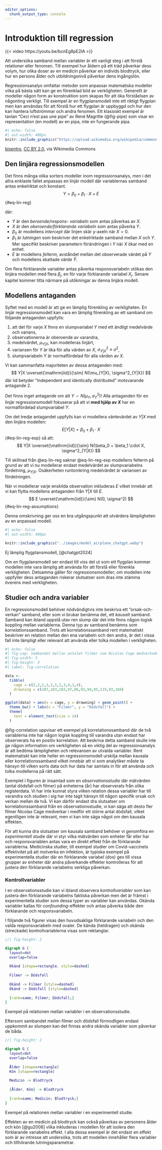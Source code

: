 ```yaml
---
editor_options: 
  chunk_output_type: console
---
```


# Introduktion till regression

::: {.video-container}
{{< video https://youtu.be/bcnEg8pE2IA >}}
:::
Att undersöka samband mellan variabler är ett vanligt steg i att förstå relationer eller fenomen. Till exempel hur åldern på ett träd påverkar dess volym, hur olika doser av en medicin påverkar en individs blodtryck, eller hur en persons ålder och utbildningsnivå påverkar dens ingångslön.

Regressionsanalys omfattar metoder som anpassar matematiska modeller vilka på bästa sätt kan ge en förenklad bild av verkligheten. Generellt är modeller någon form av konstruktion som skapas för att öka förståelsen av någonting verkligt. Till exempel är en flygplansmodell inte ett riktigt flygplan men kan användas för att förstå hur ett flygplan är uppbyggd och hur den kan hantera luftströmmar och andra fenomen. Ett klassiskt exempel är tavlan "Ceci n'est pas une pipe" av René Magritte (@fig-pipe) som visar en representation (en modell) av en pipa, inte en fungerande pipa. 

::: {#fig-pipe}
```r
#| echo: false
#| out-width: 400px
knitr::include_graphics("https://upload.wikimedia.org/wikipedia/commons/a/a7/Ceci_n%27est_pas_une_pipe_graffiti_in_Bucharest.jpg")
```
[bixentro](https://commons.wikimedia.org/wiki/File:Ceci_n%27est_pas_une_pipe_graffiti_in_Bucharest.jpg), [CC BY 2.0](https://creativecommons.org/licenses/by/2.0), via Wikimedia Commons
:::

## Den linjära regressionsmodellen
Det finns många olika sorters modeller inom regressionsanalys, men i det allra enklaste fallet anpassas en linjär modell där variablernas samband antas enkelriktat och konstant.
$$
Y = \beta_0 + \beta_1 \cdot X + E
$$ {#eq-lin-reg}

där:

- $Y$ är den *beroende/respons- variabeln* som antas påverkas av $X$.
- $X$ är den *oberoende/förklarande variabeln* som antas påverka $Y$.
- $\beta_0$ är modellens *intercept* där linjen skär y-axeln när $X = 0$.
- $\beta_1$ är *lutningen* som beskriver det enkelriktade samband mellan $X$ och $Y$. Mer specifikt beskriver parametern förändringen i $Y$ när $X$ ökar med en enhet.
- $E$ är modellens *felterm*, avståndet mellan det observerade värdet på $Y$ och modellens skattade värde $\hat{Y}$.

Om flera förklarande variabler antas påverka responsvariabeln utökas den linjära modellen med flera $\beta_j$, en för varje förklarande variabel $X_j$. Senare kapitel kommer titta närmare på utökningar av denna linjära modell.

## Modellens antaganden {#sec-model-assumptions}
Syftet med en modell är att ge en lämplig förenkling av verkligheten. En linjär regressionsmodell kan vara en lämplig förenkling av ett samband om följande antaganden uppfylls:

1. att det för varje $X$ finns en slumpvariabel $Y$ med ett ändligt medelvärde och varians,
2. observationerna är oberoende av varandra,
3. medelvärdet, $\mu_{Y|X}$, kan modelleras linjärt,
4. variansen för $Y$ är lika för alla värden av $X$, $\sigma^2_{Y|X} \equiv \sigma^2$,
5. slumpvariabeln $Y$ är normalfördelad för alla värden av $X$.

Vi kan sammanfatta majoriteten av dessa antaganden med:
$$
   Y|X \overset{\mathrm{iid}}{\sim} N(\mu_{Y|X}, \sigma^2_{Y|X})
$$
där $\mathrm{iid}$ betyder "independent and identically distributed" motsvarande antagande 2.

::: {.callout-important}
Det finns inget antagande om att $Y \sim N(\mu_Y, \sigma^2_Y)$! Alla antaganden för en linjär regressionsmodell fokuserar på att vi **med hjälp av $X$** har en normalfördelad slumpvariabel $Y$.
::: 

Om det tredje antagandet uppfylls kan vi modellera väntevärdet av $Y|X$ med den linjära modellen:
$$
  E[Y|X] = \beta_0 + \beta_1 \cdot X 
$$ {#eq-lin-reg-exp}
så att:
$$
Y|X \overset{\mathrm{iid}}{\sim} N(\beta_0 + \beta_1 \cdot X, \sigma^2_{Y|X})
$$

Till skillnad från @eq-lin-reg saknar @eq-lin-reg-exp modellens felterm på grund av att vi nu modellerar endast medelvärdet av slumpvariabelns fördelning, $\mu_{Y|X}$. Osäkerheten runtomkring medelvärdet är variansen av fördelningen. 

När vi modellerar varje enskilda observation inkluderas $E$ vilket innebär att vi kan flytta modellens antaganden från $Y|X$ till $E$. 
$$
  E \overset{\mathrm{iid}}{\sim} N(0, \sigma^2)
$$ {#eq-lin-reg-assumptions}

Denna omskrivning ger oss en bra utgångspunkt att utvärdera lämpligheten av en anpassad modell. 

::: {#fig-airplane-ai}
```r
#| echo: false
#| out-width: 400px

knitr::include_graphics("../images/model_airplane_chatgpt.webp")
```

Ej lämplig flygplansmodell, [@chatgpt2024]
:::
Om en flygplansmodell ser endast till viss del ut som ett flygplan kommer modellen inte vara lämplig att använda för att förstå eller förenkla verkligheten. Detsamma gäller för regressionsmodeller; om modellen inte uppfyller dess antaganden riskerar slutsatser som dras inte stämma överens med verkligheten.

## Studier och andra variabler
En regressionsmodell behöver nödvändigtvis inte beskriva ett "orsak-och-verkan" samband, eller som vi brukar benämna det, ett *kausalt* samband. Samband kan ibland uppstå utav ren slump där det inte finns någon logisk koppling mellan variablerna. Denna typ av samband benämns som *korrelation*ssamband. Trots att korrelationssamband rent matematiskt beskriver en relation mellan den ena variabeln och den andra, är det i vissa fall inte lämpligt eller relevant att använda eller tolka modellen i verkligheten.

```r
#| echo: false
#| fig-cap: Sambandet mellan antalet filmer som Nicolas Cage medverkade i och antalet dödsfall av drunkning mellan 1999 och 2009 i USA [@cdcNCHSNational;@imdbNicolasCage]
#| fig-width: 5
#| fig-height: 3
#| label: fig-correlation

data <- 
  tibble(
    cage = c(2,2,2,3,1,1,2,3,4,1,4),
    drowning = c(107,103,103,97,86,93,94,95,119,93,104)
  )

ggplot(data) + aes(x = cage, y = drowning) + geom_point() + 
  theme_bw() + labs(x = "Filmer", y = "Dödsfall") + 
  theme(
    text = element_text(size = 14)
  )

```

@fig-correlation uppvisar ett exempel på korrelationssamband där de två variablerna inte har någon logisk koppling till varandra utan endast har observerats ha en positiv korrelation. Att beskriva detta samband skulle inte ge någon information om verkligheten så en viktig del av regressionsanalys är att bedöma lämpligheten och relevansen av utvalda variabler. Rent matematiskt kan inte heller en regressionsmodell urskilja mellan kausala eller korrelationssamband vilket innebär att vi som analytiker måste ta hänsyn till vilken sorts data och hur data har samlats in för att använda och tolka modellerna på rätt sätt.

Exemplet i figuren är insamlad som en *observationsstudie* där mätvärden (antal dödsfall och filmer) på enheterna (år) har observerats från olika registerdata. Vi har inte kunnat styra vilken relation dessa variabler har till varandra och studien i sig har inte tagit hänsyn till någon specifik orsak och verkan mellan de två. Vi kan därför endast dra slutsatser om korrelationssamband från en observationsstudie, vi kan säga att desto fler filmer Nicolas Cage medverkar i medför ett större antal dödsfall, vilket egentligen inte är relevant, men vi kan inte säga något om den kausala effekten.

För att kunna dra slutsatser om kausala samband behöver vi genomföra en *experimentell studie* där vi styr vilka mätvärden som enheter får eller har och responsvariablen antas vara en direkt effekt från de förklarande variablerna. Medicinska studier, till exempel studier om Covid-vaccinets effektivitet på att motverka en infektion, är typiska exempel på experimentella studier där en förklarande variabel (dos) ges till vissa grupper av enheter där andra påverkande effekter kontrolleras för att justera den förklarande variabelns verkliga påverkan. 

### Kontrollvariabler {#sec-control}
I en observationsstudie kan vi ibland observera *kontrollvariabler* som kan justera den förklarande variabelns faktiska påverkan men det är främst i experimentella studier som dessa typer av variabler kan användas. Okända variabler kallas för *confounding*-effekter och antas påverka både den förklarande och responsvariabeln.

I följande två figurer visas den huvudsakliga förklarande variabeln och den valda responsvariabeln med ovaler. De kända (heldragen) och okända (streckade) kontrollvariablerna visas som rektanglar.

::: {#fig-obs-relation}
```dot
//| fig-height: 2

digraph G {
  layout=dot
  overlap=false
  
  Okänd [shape=rectangle, style=dashed]
  
  Filmer -> Dödsfall
  
  Okänd -> Filmer [style=dashed]
  Okänd -> Dödsfall [style=dashed]
  
  {rank=same; Filmer; Dödsfall;}
}

```

Exempel på relationen mellan variabler i en observationsstudie.
:::

Eftersom sambandet mellan filmer och dödsfall förmodligen endast uppkommit av slumpen kan det finnas andra okända variabler som påverkar de båda.

::: {#fig-obs-relation}
```dot
//| fig-height: 2

digraph G {
  layout=dot
  overlap=false
  
  Ålder [shape=rectangle]
  Kön [shape=rectangle]
  
  Medicin -> Blodtryck
  
  {Ålder, Kön} -> Blodtryck
  
  {rank=same; Medicin; Blodtryck;}
}

```

Exempel på relationen mellan variabler i en experimentell studie.
:::

Effekten av en medicin på blodtryck kan också påverkas av personens ålder och kön [@gu2008] vilka inkluderas i modellen för att isolera den förklarande variabelns effekt. I alla dessa exempel är det endast en effekt som är av intresse att undersöka, trots att modellen innehåller flera variabler och tillhörande lutningsparametrar. 





